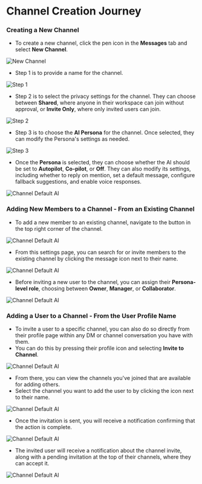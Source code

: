 # Channel Creation Journey


### Creating a New Channel

- To create a new channel, click the pen icon in the **Messages** tab and select **New Channel**.

![New Channel](/images/channel1.png)

- Step 1 is to provide a name for the channel.

![Step 1](/images/channel2.png)

- Step 2 is to select the privacy settings for the channel. They can choose between **Shared**, where anyone in their workspace can join without approval, or **Invite Only**, where only invited users can join.

![Step 2](/images/channel3.png)

- Step 3 is to choose the **AI Persona** for the channel. Once selected, they can modify the Persona's settings as needed.

![Step 3](/images/channel4.png)

- Once the **Persona** is selected, they can choose whether the AI should be set to **Autopilot**, **Co-pilot**, or **Off**. They can also modify its settings, including whether to reply on mention, set a default message, configure fallback suggestions, and enable voice responses.

![Channel Default AI](/images/channel5.png)

### Adding New Members to a Channel - From an Existing Channel

- To add a new member to an existing channel, navigate to the button in the top right corner of the channel.

![Channel Default AI](/images/channel55.png)

- From this settings page, you can search for or invite members to the existing channel by clicking the message icon next to their name.

![Channel Default AI](/images/channel7.png)

- Before inviting a new user to the channel, you can assign their **Persona-level role**, choosing between **Owner**, **Manager**, or **Collaborator**.

![Channel Default AI](/images/channel8.png)


### Adding a User to a Channel - From the User Profile Name

- To invite a user to a specific channel, you can also do so directly from their profile page within any DM or channel conversation you have with them.
- You can do this by pressing their profile icon and selecting **Invite to Channel**.

![Channel Default AI](/images/channel9.png)

- From there, you can view the channels you've joined that are available for adding others.
- Select the channel you want to add the user to by clicking the icon next to their name.

![Channel Default AI](/images/channel10.png)

- Once the invitation is sent, you will receive a notification confirming that the action is complete.

![Channel Default AI](/images/channel11.png)

- The invited user will receive a notification about the channel invite, along with a pending invitation at the top of their channels, where they can accept it.

![Channel Default AI](/images/channel12.png)


